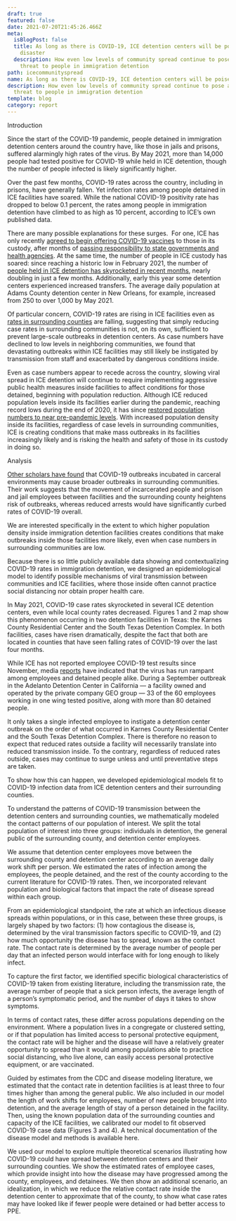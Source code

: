 ```yaml
---
draft: true
featured: false
date: 2021-07-20T21:45:26.466Z
meta:
  isBlogPost: false
  title: As long as there is COVID-19, ICE detention centers will be poised for
    disaster
  description: How even low levels of community spread continue to pose a deadly
    threat to people in immigration detention
path: icecommunityspread
name: As long as there is COVID-19, ICE detention centers will be poised for disaster
description: How even low levels of community spread continue to pose a deadly
  threat to people in immigration detention
template: blog
category: report
---
```

Introduction

Since the start of the COVID-19 pandemic, people detained in immigration detention centers around the country have, like those in jails and prisons, suffered alarmingly high rates of the virus. By May 2021, more than 14,000 people had tested positive for COVID-19 while held in ICE detention, though the number of people infected is likely significantly higher.

Over the past few months, COVID-19 rates across the country, including in prisons, have generally fallen. Yet infection rates among people detained in ICE facilities have soared. While the national COVID-19 positivity rate has dropped to below 0.1 percent, the rates among people in immigration detention have climbed to as high as 10 percent, according to ICE’s own published data.  

There are many possible explanations for these surges.  For one, ICE has only recently [agreed to begin offering COVID-19 vaccines](https://www.cnn.com/2021/07/13/politics/immigrant-detainees-vaccine-dhs/index.html) to those in its custody, after months of [passing responsibility to state governments and health agencies](https://www.washingtonpost.com/immigration/ice-detainees-covid-vaccine/2021/03/12/0936ee18-81f5-11eb-81db-b02f0398f49a_story.html). At the same time, the number of people in ICE custody has soared: since reaching a historic low in February 2021, the number of [people held in ICE detention has skyrocketed in recent months](https://www.buzzfeednews.com/article/hamedaleaziz/ice-detainee-numbers-increasing-biden), nearly doubling in just a few months. Additionally, early this year some detention centers experienced increased transfers. The average daily population at Adams County detention center in New Orleans, for example, increased from 250 to over 1,000 by May 2021.

Of particular concern, COVID-19 rates are rising in ICE facilities even as [rates in surrounding counties](https://www.nytimes.com/article/coronavirus-county-data-us.html) are falling, suggesting that simply reducing case rates in surrounding communities is not, on its own, sufficient to prevent large-scale outbreaks in detention centers. As case numbers have declined to low levels in neighboring communities, we found that devastating outbreaks within ICE facilities may still likely be instigated by transmission from staff and exacerbated by dangerous conditions inside.

Even as case numbers appear to recede across the country, slowing viral spread in ICE detention will continue to require implementing aggressive public health measures inside facilities to affect conditions for those detained, beginning with population reduction. Although ICE reduced population levels inside its facilities earlier during the pandemic, reaching record lows during the end of 2020, it has since [restored population numbers to near pre-pandemic levels](https://www.buzzfeednews.com/article/hamedaleaziz/ice-detainee-numbers-increasing-biden). With increased population density inside its facilities, regardless of case levels in surrounding communities, ICE is creating conditions that make mass outbreaks in its facilities increasingly likely and is risking the health and safety of those in its custody in doing so. 



Analysis

[Other scholars have found](https://www.medrxiv.org/content/10.1101/2020.04.08.20058842v3) that COVID-19 outbreaks incubated in carceral environments may cause broader outbreaks in surrounding communities. Their work suggests that the movement of incarcerated people and prison and jail employees between facilities and the surrounding county heightens risk of outbreaks, whereas reduced arrests would have significantly curbed rates of COVID-19 overall. 

We are interested specifically in the extent to which higher population density inside immigration detention facilities creates conditions that make outbreaks inside those facilities more likely, even when case numbers in surrounding communities are low.

Because there is so little publicly available data showing and contextualizing COVID-19 rates in immigration detention, we designed an epidemiological model to identify possible mechanisms of viral transmission between communities and ICE facilities, where those inside often cannot practice social distancing nor obtain proper health care. 

In May 2021, COVID-19 case rates skyrocketed in several ICE detention centers, even while local county rates decreased. Figures 1 and 2 map show this phenomenon occurring in two detention facilities in Texas: the Karnes County Residential Center and the South Texas Detention Complex. In both facilities, cases have risen dramatically, despite the fact that both are located in counties that have seen falling rates of COVID-19 over the last four months.

While ICE has not reported employee COVID-19 test results since November, media [reports](https://www.desertsun.com/story/news/2020/09/27/114-covid-19-cases-among-detainees-and-staff-adelanto-ice-facility/3555333001/) have indicated that the virus has run rampant among employees and detained people alike. During a September outbreak in the Adelanto Detention Center in California — a facility owned and operated by the private company GEO group — 33 of the 60 employees working in one wing tested positive, along with more than 80 detained people. 

It only takes a single infected employee to instigate a detention center outbreak on the order of what occurred in Karnes County Residential Center and the South Texas Detention Complex. There is therefore no reason to expect that reduced rates outside a facility will necessarily translate into reduced transmission inside. To the contrary, regardless of reduced rates outside, cases may continue to surge unless and until preventative steps are taken. 

To show how this can happen, we developed epidemiological models fit to COVID-19 infection data from ICE detention centers and their surrounding counties.

To understand the patterns of COVID-19 transmission between the detention centers and surrounding counties, we mathematically modeled the contact patterns of our population of interest. We split the total population of interest into three groups: individuals in detention, the general public of the surrounding county, and detention center employees.  

We assume that detention center employees move between the surrounding county and detention center according to an average daily work shift per person. We estimated the rates of infection among the employees, the people detained, and the rest of the county according to the current literature for COVID-19 rates. Then, we incorporated relevant population and biological factors that impact the rate of disease spread within each group.

From an epidemiological standpoint, the rate at which an infectious disease spreads within populations, or in this case, between these three groups, is largely shaped by two factors: (1) how contagious the disease is, determined by the viral transmission factors specific to COVID-19, and (2) how much opportunity the disease has to spread, known as the contact rate. The contact rate is determined by the average number of people per day that an infected person would interface with for long enough to likely infect.

To capture the first factor, we identified specific biological characteristics of COVID-19 taken from existing literature, including the transmission rate, the average number of people that a sick person infects, the average length of a person’s symptomatic period, and the number of days it takes to show symptoms. 

In terms of contact rates, these differ across populations depending on the environment. Where a population lives in a congregate or clustered setting, or if that population has limited access to personal protective equipment, the contact rate will be higher and the disease will have a relatively greater opportunity to spread than it would among populations able to practice social distancing, who live alone, can easily access personal protective equipment, or are vaccinated.

Guided by estimates from the CDC and disease modeling literature, we estimated that the contact rate in detention facilities is at least three to four times higher than among the general public. We also included in our model the length of work shifts for employees, number of new people brought into detention, and the average length of stay of a person detained in the facility. Then, using the known population data of the surrounding counties and capacity of the ICE facilities, we calibrated our model to fit observed COVID-19 case data (Figures 3 and 4). A technical documentation of the disease model and methods is available here.

We used our model to explore multiple theoretical scenarios illustrating how COVID-19 could have spread between detention centers and their surrounding counties. We show the estimated rates of employee cases, which provide insight into how the disease may have progressed among the county, employees, and detainees. We then show an additional scenario, an idealization, in which we reduce the relative contact rate inside the detention center to approximate that of the county, to show what case rates may have looked like if fewer people were detained or had better access to PPE.